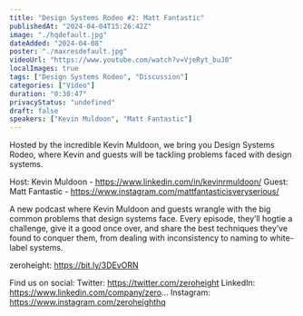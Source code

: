 ```yaml
---
title: "Design Systems Rodeo #2: Matt Fantastic"
publishedAt: "2024-04-04T15:26:42Z"
image: "./hqdefault.jpg"
dateAdded: "2024-04-08"
poster: "./maxresdefault.jpg"
videoUrl: "https://www.youtube.com/watch?v=VjeRyt_buJ0"
localImages: true
tags: ["Design Systems Rodeo", "Discussion"]
categories: ["Video"]
duration: "0:30:47"
privacyStatus: "undefined"
draft: false
speakers: ["Kevin Muldoon", "Matt Fantastic"]
---
```

Hosted by the incredible Kevin Muldoon, we bring you Design Systems Rodeo, where Kevin and guests will be tackling problems faced with design systems. 

Host: Kevin Muldoon - https://www.linkedin.com/in/kevinrmuldoon/
Guest: Matt Fantastic - https://www.instagram.com/mattfantasticisveryserious/

A new podcast where Kevin Muldoon and guests wrangle with the big common problems that design systems face. Every episode, they’ll hogtie a challenge, give it a good once over, and share the best techniques they’ve found to conquer them, from dealing with inconsistency to naming to white-label systems.

zeroheight: https://bit.ly/3DEvORN

Find us on social:
Twitter: https://twitter.com/zeroheight
LinkedIn: https://www.linkedin.com/company/zero...
Instagram: https://www.instagram.com/zeroheighthq
